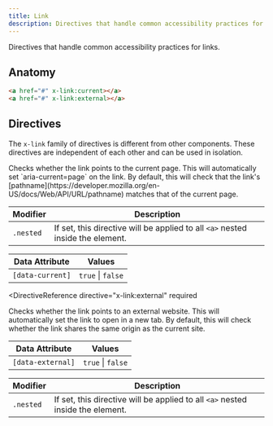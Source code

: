 ```yaml
---
title: Link
description: Directives that handle common accessibility practices for links.
---
```



<Toolbelt />

<Lede>Directives that handle common accessibility practices for links.</Lede>

<LinkDemo />

## Anatomy

```html
<a href="#" x-link:current></a>
<a href="#" x-link:external></a>
```

## Directives

The `x-link` family of directives is different from other components. These directives are independent of each other and can be used in isolation.

<DirectiveReference directive="x-link:current" required>
  <Fragment slot="description">
    Checks whether the link points to the current page. This will automatically
    set `aria-current=page` on the link. By default, this will check that the link's
    [pathname](https://developer.mozilla.org/en-US/docs/Web/API/URL/pathname) matches that of the current page.
  </Fragment>

  <Fragment slot="modifiers">

| Modifier  | Description                                                                    |
| --------- | ------------------------------------------------------------------------------ |
| `.nested` | If set, this directive will be applied to all `<a>` nested inside the element. |

  </Fragment>

  <Fragment slot="attributes">

| Data Attribute   | Values            |
| ---------------- | ----------------- |
| `[data-current]` | `true` \| `false` |

  </Fragment>
</DirectiveReference>

<DirectiveReference
  directive="x-link:external"
  required
>
  <Fragment slot="description">
    Checks whether the link points to an external website. This will automatically set the link to open in a new tab. By default, this will check whether the link shares the same origin as the current site.
  </Fragment>

  <Fragment slot="attributes">

| Data Attribute    | Values            |
| ----------------- | ----------------- |
| `[data-external]` | `true` \| `false` |

  </Fragment>

  <Fragment slot="modifiers">

| Modifier  | Description                                                                    |
| --------- | ------------------------------------------------------------------------------ |
| `.nested` | If set, this directive will be applied to all `<a>` nested inside the element. |

  </Fragment>
</DirectiveReference>
